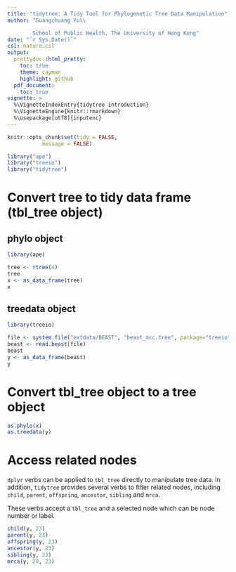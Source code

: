 ```yaml
---
title: "tidytree: A Tidy Tool for Phylogenetic Tree Data Manipulation"
author: "Guangchuang Yu\\

        School of Public Health, The University of Hong Kong"
date: "`r Sys.Date()`"
csl: nature.csl
output:
  prettydoc::html_pretty:
    toc: true
    theme: cayman
    highlight: github
  pdf_document:
    toc: true
vignette: >
  %\VignetteIndexEntry{tidytree introduction}
  %\VignetteEngine{knitr::rmarkdown}
  %\usepackage[utf8]{inputenc}
---
```


```r
knitr::opts_chunk$set(tidy = FALSE,
		   message = FALSE)
```


```r
library("ape")
library("treeio")
library("tidytree")
```



# Convert tree to tidy data frame (tbl_tree object)

## phylo object

```r
library(ape)

tree <- rtree(4)
tree
x <- as_data_frame(tree)
x
```

## treedata object

```r
library(treeio)

file <- system.file("extdata/BEAST", "beast_mcc.tree", package="treeio")
beast <- read.beast(file)
beast
y <- as_data_frame(beast)
y
```

# Convert tbl_tree object to a tree object

```r
as.phylo(x)
as.treedata(y)
```

# Access related nodes

`dplyr` verbs can be applied to `tbl_tree` directly to manipulate tree data. In
addition, `tidytree` provides several verbs to filter related nodes, including
`child`, `parent`, `offspring`, `ancestor`, `sibling` and `mrca`.

These verbs accept a `tbl_tree` and a selected node which can be node number or label.


```r
child(y, 23)
parent(y, 23)
offspring(y, 23)
ancestor(y, 23)
sibling(y, 23)
mrca(y, 20, 23)
```

